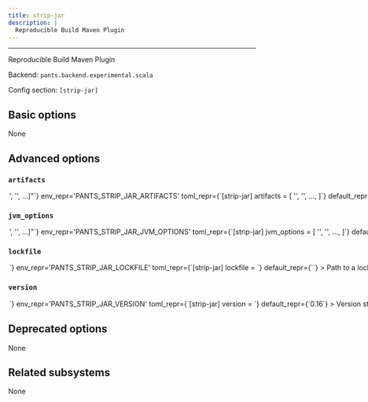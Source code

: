 ```yaml
---
title: strip-jar
description: |
  Reproducible Build Maven Plugin
---
```



---

Reproducible Build Maven Plugin

Backend: <span className="color--primary">`pants.backend.experimental.scala`</span>

Config section: <span className="color--primary">`[strip-jar]`</span>

<span className={styles.options}>

## Basic options

None

## Advanced options

### `artifacts`

<Option
  cli_repr={`--strip-jar-artifacts="['<str>', '<str>', ...]"`}
  env_repr='PANTS_STRIP_JAR_ARTIFACTS'
  toml_repr={`[strip-jar]
artifacts = [
    '<str>',
    '<str>',
    ...,
]`}
  default_repr={`[\n  "io.github.zlika:reproducible-build-maven-plugin:{version}"\n]`}
>

Artifact requirements for this tool using specified as either the address of a `jvm_artifact` target or, alternatively, as a colon-separated Maven coordinates (e.g., `group:name:version`). For Maven coordinates, the string `{version}` version will be substituted with the value of the `[strip-jar].version` option.

</Option>

### `jvm_options`

<Option
  cli_repr={`--strip-jar-jvm-options="['<str>', '<str>', ...]"`}
  env_repr='PANTS_STRIP_JAR_JVM_OPTIONS'
  toml_repr={`[strip-jar]
jvm_options = [
    '<str>',
    '<str>',
    ...,
]`}
  default_repr={`[]`}
>

List of JVM options to pass to `strip-jar` JVM processes.

Options set here will be added to those set in `[jvm].global_options`. Please check the documentation for the `jvm` subsystem to see what values are accepted here.

</Option>

### `lockfile`

<Option
  cli_repr={`--strip-jar-lockfile=<str>`}
  env_repr='PANTS_STRIP_JAR_LOCKFILE'
  toml_repr={`[strip-jar]
lockfile = <str>`}
  default_repr={`<default>`}
>

Path to a lockfile used for installing the tool.

Set to the string `<default>` to use a lockfile provided by Pants, so long as you have not changed the `--version` option. See https://github.com/pantsbuild/pants/blob/release_2.26.0.dev8/src/python/pants/jvm/strip_jar/strip_jar.lock for the default lockfile contents.

To use a custom lockfile, set this option to a file path relative to the build root, then run `pants generate-lockfiles --resolve=strip-jar`.

</Option>

### `version`

<Option
  cli_repr={`--strip-jar-version=<str>`}
  env_repr='PANTS_STRIP_JAR_VERSION'
  toml_repr={`[strip-jar]
version = <str>`}
  default_repr={`0.16`}
>

Version string for the tool. This is available for substitution in the `[strip-jar].artifacts` option by including the string `{version}`.

</Option>

## Deprecated options

None

## Related subsystems

None

</span>
